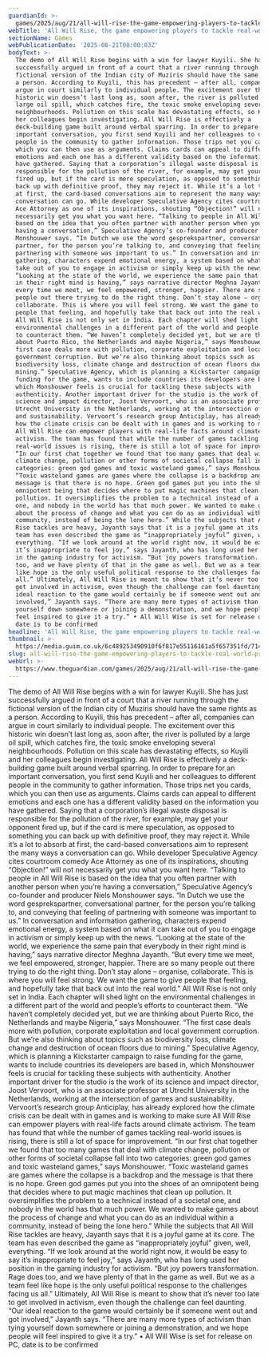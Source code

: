 ```yaml
---
guardianId: >-
  games/2025/aug/21/all-will-rise-the-game-empowering-players-to-tackle-real-world-problems
webTitle: 'All Will Rise, the game empowering players to tackle real-world problems '
sectionName: Games
webPublicationDate: '2025-08-21T08:00:03Z'
bodyText: >-
  The demo of All Will Rise begins with a win for lawyer Kuyili. She has just
  successfully argued in front of a court that a river running through the
  fictional version of the Indian city of Muziris should have the same rights as
  a person. According to Kuyili, this has precedent – after all, companies can
  argue in court similarly to individual people. The excitement over this
  historic win doesn’t last long as, soon after, the river is polluted by a
  large oil spill, which catches fire, the toxic smoke enveloping several
  neighbourhoods. Pollution on this scale has devastating effects, so Kuyili and
  her colleagues begin investigating. All Will Rise is effectively a
  deck-building game built around verbal sparring. In order to prepare for an
  important conversation, you first send Kuyili and her colleagues to different
  people in the community to gather information. Those trips net you cards,
  which you can then use as arguments. Claims cards can appeal to different
  emotions and each one has a different validity based on the information you
  have gathered. Saying that a corporation’s illegal waste disposal is
  responsible for the pollution of the river, for example, may get your opponent
  fired up, but if the card is mere speculation, as opposed to something you can
  back up with definitive proof, they may reject it. While it’s a lot to absorb
  at first, the card-based conversations aim to represent the many ways a
  conversation can go. While developer Speculative Agency cites courtroom comedy
  Ace Attorney as one of its inspirations, shouting “Objection!” will not
  necessarily get you what you want here. “Talking to people in All Will Rise is
  based on the idea that you often partner with another person when you’re
  having a conversation,” Speculative Agency’s co-founder and producer Niels
  Monshouwer says. “In Dutch we use the word gesprekspartner, conversational
  partner, for the person you’re talking to, and conveying that feeling of
  partnering with someone was important to us.” In conversation and information
  gathering, characters expend emotional energy, a system based on what it can
  take out of you to engage in activism or simply keep up with the news.
  “Looking at the state of the world, we experience the same pain that everybody
  in their right mind is having,” says narrative director Meghna Jayanth. “But
  every time we meet, we feel empowered, stronger, happier. There are so many
  people out there trying to do the right thing. Don’t stay alone – organise,
  collaborate. This is where you will feel strong. We want the game to give
  people that feeling, and hopefully take that back out into the real world.”
  All Will Rise is not only set in India. Each chapter will shed light on the
  environmental challenges in a different part of the world and people’s efforts
  to counteract them. “We haven’t completely decided yet, but we are thinking
  about Puerto Rico, the Netherlands and maybe Nigeria,” says Monshouwer. “The
  first case deals more with pollution, corporate exploitation and local
  government corruption. But we’re also thinking about topics such as
  biodiversity loss, climate change and destruction of ocean floors due to
  mining.” Speculative Agency, which is planning a Kickstarter campaign to raise
  funding for the game, wants to include countries its developers are based in,
  which Monshouwer feels is crucial for tackling these subjects with
  authenticity. Another important driver for the studio is the work of its
  science and impact director, Joost Vervoort, who is an associate professor at
  Utrecht University in the Netherlands, working at the intersection of games
  and sustainability. Vervoort’s research group Anticiplay, has already explored
  how the climate crisis can be dealt with in games and is working to make sure
  All Will Rise can empower players with real-life facts around climate
  activism. The team has found that while the number of games tackling
  real-world issues is rising, there is still a lot of space for improvement.
  “In our first chat together we found that too many games that deal with
  climate change, pollution or other forms of societal collapse fall into two
  categories: green god games and toxic wasteland games,” says Monshouwer.
  “Toxic wasteland games are games where the collapse is a backdrop and the
  message is that there is no hope. Green god games put you into the shoes of an
  omnipotent being that decides where to put magic machines that clean up
  pollution. It oversimplifies the problem to a technical instead of a societal
  one, and nobody in the world has that much power. We wanted to make games
  about the process of change and what you can do as an individual within a
  community, instead of being the lone hero.” While the subjects that All Will
  Rise tackles are heavy, Jayanth says that it is a joyful game at its core. The
  team has even described the game as “inappropriately joyful” given, well,
  everything. “If we look around at the world right now, it would be easy to say
  it’s inappropriate to feel joy,” says Jayanth, who has long used her position
  in the gaming industry for activism. “But joy powers transformation. Rage does
  too, and we have plenty of that in the game as well. But we as a team feel
  like hope is the only useful political response to the challenges facing us
  all.” Ultimately, All Will Rise is meant to show that it’s never too late to
  get involved in activism, even though the challenge can feel daunting. “Our
  ideal reaction to the game would certainly be if someone went out and got
  involved,” Jayanth says. “There are many more types of activism than tying
  yourself down somewhere or joining a demonstration, and we hope people will
  feel inspired to give it a try.” • All Will Wise is set for release on PC,
  date is to be confirmed
headline: 'All Will Rise, the game empowering players to tackle real-world problems '
thumbnail: >-
  https://media.guim.co.uk/6c489253490910f6f817e55116161a5f657351fd/714_65_1135_908/500.jpg
slug: all-will-rise-the-game-empowering-players-to-tackle-real-world-problems
webUrl: >-
  https://www.theguardian.com/games/2025/aug/21/all-will-rise-the-game-empowering-players-to-tackle-real-world-problems
---
```

The demo of All Will Rise begins with a win for lawyer Kuyili. She has just successfully argued in front of a court that a river running through the fictional version of the Indian city of Muziris should have the same rights as a person. According to Kuyili, this has precedent – after all, companies can argue in court similarly to individual people. The excitement over this historic win doesn’t last long as, soon after, the river is polluted by a large oil spill, which catches fire, the toxic smoke enveloping several neighbourhoods. Pollution on this scale has devastating effects, so Kuyili and her colleagues begin investigating. All Will Rise is effectively a deck-building game built around verbal sparring. In order to prepare for an important conversation, you first send Kuyili and her colleagues to different people in the community to gather information. Those trips net you cards, which you can then use as arguments. Claims cards can appeal to different emotions and each one has a different validity based on the information you have gathered. Saying that a corporation’s illegal waste disposal is responsible for the pollution of the river, for example, may get your opponent fired up, but if the card is mere speculation, as opposed to something you can back up with definitive proof, they may reject it. While it’s a lot to absorb at first, the card-based conversations aim to represent the many ways a conversation can go. While developer Speculative Agency cites courtroom comedy Ace Attorney as one of its inspirations, shouting “Objection!” will not necessarily get you what you want here. “Talking to people in All Will Rise is based on the idea that you often partner with another person when you’re having a conversation,” Speculative Agency’s co-founder and producer Niels Monshouwer says. “In Dutch we use the word gesprekspartner, conversational partner, for the person you’re talking to, and conveying that feeling of partnering with someone was important to us.” In conversation and information gathering, characters expend emotional energy, a system based on what it can take out of you to engage in activism or simply keep up with the news. “Looking at the state of the world, we experience the same pain that everybody in their right mind is having,” says narrative director Meghna Jayanth. “But every time we meet, we feel empowered, stronger, happier. There are so many people out there trying to do the right thing. Don’t stay alone – organise, collaborate. This is where you will feel strong. We want the game to give people that feeling, and hopefully take that back out into the real world.” All Will Rise is not only set in India. Each chapter will shed light on the environmental challenges in a different part of the world and people’s efforts to counteract them. “We haven’t completely decided yet, but we are thinking about Puerto Rico, the Netherlands and maybe Nigeria,” says Monshouwer. “The first case deals more with pollution, corporate exploitation and local government corruption. But we’re also thinking about topics such as biodiversity loss, climate change and destruction of ocean floors due to mining.” Speculative Agency, which is planning a Kickstarter campaign to raise funding for the game, wants to include countries its developers are based in, which Monshouwer feels is crucial for tackling these subjects with authenticity. Another important driver for the studio is the work of its science and impact director, Joost Vervoort, who is an associate professor at Utrecht University in the Netherlands, working at the intersection of games and sustainability. Vervoort’s research group Anticiplay, has already explored how the climate crisis can be dealt with in games and is working to make sure All Will Rise can empower players with real-life facts around climate activism. The team has found that while the number of games tackling real-world issues is rising, there is still a lot of space for improvement. “In our first chat together we found that too many games that deal with climate change, pollution or other forms of societal collapse fall into two categories: green god games and toxic wasteland games,” says Monshouwer. “Toxic wasteland games are games where the collapse is a backdrop and the message is that there is no hope. Green god games put you into the shoes of an omnipotent being that decides where to put magic machines that clean up pollution. It oversimplifies the problem to a technical instead of a societal one, and nobody in the world has that much power. We wanted to make games about the process of change and what you can do as an individual within a community, instead of being the lone hero.” While the subjects that All Will Rise tackles are heavy, Jayanth says that it is a joyful game at its core. The team has even described the game as “inappropriately joyful” given, well, everything. “If we look around at the world right now, it would be easy to say it’s inappropriate to feel joy,” says Jayanth, who has long used her position in the gaming industry for activism. “But joy powers transformation. Rage does too, and we have plenty of that in the game as well. But we as a team feel like hope is the only useful political response to the challenges facing us all.” Ultimately, All Will Rise is meant to show that it’s never too late to get involved in activism, even though the challenge can feel daunting. “Our ideal reaction to the game would certainly be if someone went out and got involved,” Jayanth says. “There are many more types of activism than tying yourself down somewhere or joining a demonstration, and we hope people will feel inspired to give it a try.” • All Will Wise is set for release on PC, date is to be confirmed
